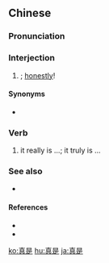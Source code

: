 ==Chinese==
{{zh-forms}}

===Pronunciation===
{{zh-pron
|m=zhēnshì,tl=y
|c=zan1 si6
|mn=qz:chin-sǐ/xm,zz:chin-sī
|cat=intj,v
}}

===Interjection===
{{zh-interj}}

# {{lb|zh|colloquial}} {{non-gloss definition|Used to express dissatisfaction or annoyance}}; [[honestly]]!

====Synonyms====
* {{zh-l|真是的}}

===Verb===
{{zh-verb}}

# it really is ...; it truly is ...

===See also===
* {{qualifier|Cantonese|Hakka}} {{zh-l|真係}}

====References====
* {{cite-book|last=Cao|first=Shan (ed.)|year=2004|edition=5th|title=Speaking Chinese: 500 Daily Expressions (实用汉语口语五百局)|language=English/Chinese|publisher=New World Press (新世界出版社)|location=Beijing|isbn=7-80005-385-7}}
* {{cite-book|last=|first=|authorlink=|coauthors=|year=2007|title=[[w:Hanyu Da Cidian|Hanyu Da Cidian 3.0]]|language=Mandarin|publisher=[[w:Commercial Press|Commercial Press]]|location=[[Hong Kong]]|isbn=9789620702778}}

{{zh-cat|Intermediate}}

[[ko:真是]]
[[hu:真是]]
[[ja:真是]]